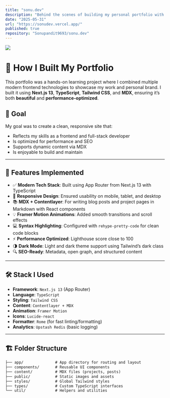```yaml
---
title: "sonu.dev"
description: "Behind the scenes of building my personal portfolio with Next.js 13, MDX, Tailwind, and Contentlayer"
date: "2025-05-31"
url: "https://sonudev.vercel.app/"
published: true
repository: "Sonupandit9693/sonu.dev"
---
```


[![](/portfloio_banner.png)](https://sonudev.vercel.app/)

# 🚧 How I Built My Portfolio

This portfolio was a hands-on learning project where I combined multiple modern frontend technologies to showcase my work and personal brand. I built it using **Next.js 13**, **TypeScript**, **Tailwind CSS**, and **MDX**, ensuring it’s both **beautiful** and **performance-optimized**.

## 🎯 Goal

My goal was to create a clean, responsive site that:

- Reflects my skills as a frontend and full-stack developer  
- Is optimized for performance and SEO  
- Supports dynamic content via MDX  
- Is enjoyable to build and maintain

---

## 🚀 Features Implemented

- ✅ **Modern Tech Stack**: Built using App Router from Next.js 13 with TypeScript  
- 📱 **Responsive Design**: Ensured usability on mobile, tablet, and desktop  
- 📚 **MDX + Contentlayer**: For writing blog posts and project pages in Markdown with React components  
- 💡 **Framer Motion Animations**: Added smooth transitions and scroll effects  
- 💻 **Syntax Highlighting**: Configured with `rehype-pretty-code` for clean code blocks  
- ⚡ **Performance Optimized**: Lighthouse score close to 100  
- 🌗 **Dark Mode**: Light and dark theme support using Tailwind’s dark class  
- 🔍 **SEO-Ready**: Metadata, open graph, and structured content  

---

## 🛠️ Stack I Used

- **Framework**: `Next.js 13` (App Router)  
- **Language**: `TypeScript`  
- **Styling**: `Tailwind CSS`  
- **Content**: `Contentlayer + MDX`  
- **Animation**: `Framer Motion`  
- **Icons**: `Lucide-react`  
- **Formatter**: `Rome` (for fast linting/formatting)  
- **Analytics**: `Upstash Redis` (basic logging)  

---

## 🏗️ Folder Structure

```txt
├── app/              # App directory for routing and layout
├── components/       # Reusable UI components
├── content/          # MDX files (projects, posts)
├── public/           # Static images and assets
├── styles/           # Global Tailwind styles
├── types/            # Custom TypeScript interfaces
└── util/             # Helpers and utilities
